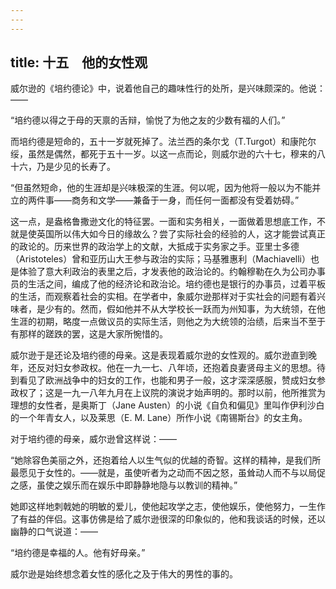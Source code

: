 ```yaml
---
---
---
```

title: 十五　他的女性观
---



威尔逊的《培约德论》中，说着他自己的趣味性行的处所，是兴味颇深的。他说：——

“培约德以得之于母的天禀的舌辩，愉悦了为他之友的少数有福的人们。”

而培约德是短命的，五十一岁就死掉了。法兰西的条尔戈（T.Turgot）和康陀尔绥，虽然是偶然，都死于五十一岁。以这一点而论，则威尔逊的六十七，穆来的八十六，乃是少见的长寿了。

“但虽然短命，他的生涯却是兴味极深的生涯。何以呢，因为他将一般以为不能并立的两件事——商务和文学——兼备于一身，而任何一面都没有受着妨碍。”

这一点，是盎格鲁撒逊文化的特征罢。一面和实务相关，一面做着思想底工作，不就是使英国所以伟大如今日的缘故么？尝了实际社会的经验的人，这才能尝试真正的政论的。历来世界的政治学上的文献，大抵成于实务家之手。亚里士多德（Aristoteles）曾和亚历山大王参与政治的实际；马基雅惠利（Machiavelli）也是体验了意大利政治的表里之后，才发表他的政治论的。约翰穆勒在久为公司办事员的生活之间，编成了他的经济论和政治论。培约德也是银行的办事员，过着平板的生活，而观察着社会的实相。在学者中，象威尔逊那样对于实社会的问题有着兴味者，是少有的。然而，假如他并不从大学校长一跃而为州知事，为大统领，在他生涯的初期，略度一点做议员的实际生活，则他之为大统领的治绩，后来当不至于有那样的蹉跌的罢，这是大家所惋惜的。

威尔逊于是还论及培约德的母亲。这是表现着威尔逊的女性观的。威尔逊直到晚年，还反对妇女参政权。他在一九一七、八年顷，还抱着良妻贤母主义的思想。待到看见了欧洲战争中的妇女的工作，也能和男子一般，这才深深感服，赞成妇女参政权了；这是一九一八年九月在上议院的演说才始声明的。那时以前，他所推赏为理想的女性者，是奥斯丁（Jane Austen）的小说《自负和偏见》里叫作伊利沙白的一个年青女人，以及莱思（E. M. Lane）所作小说《南锡斯台》的女主角。

对于培约德的母亲，威尔逊曾这样说：——

“她除容色美丽之外，还抱着给人以生气似的优越的奇智。这样的精神，是我们所最愿见于女性的。——就是，虽使听者为之动而不因之怒，虽耸动人而不与以局促之感，虽使之娱乐而在娱乐中即静静地隐与以教训的精神。”

她即这样地刺戟她的明敏的爱儿，使他起攻学之志，使他娱乐，使他努力，一生作了有益的伴侣。这事仿佛是给了威尔逊很深的印象似的，他和我谈话的时候，还以幽静的口气说道：——

“培约德是幸福的人。他有好母亲。”

威尔逊是始终想念着女性的感化之及于伟大的男性的事的。